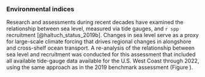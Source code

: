 ### Environmental indices

Research and assessments during recent decades have examined the relationship between sea level, measured via tide gauges, and `r spp` recruitment [@haltuch_status_2019b]. Changes in sea level serve as a proxy for large-scale climate forcing that drives regional changes in alongshore and cross-shelf ocean transport. A re-analysis of the relationship between sea level and recruitment was conducted for this assessment that included all available tide-gauge data available for the U.S. West Coast through 2022, using the same approach as in the 2019 benchmark assessment (Figure \ref{fig:data-survey-env-index}).
